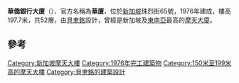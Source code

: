 {{Infobox building
| name               = 华厦
| native_name        = OCBC Centre 
| image              = OCBC Centre.JPG
| image_size         = 250px
| location           = {{新加坡}}[[市中心_(新加坡)|市中心]]珠烈街65號
| latd               = 1.285
| longd              = 103.8491
| iso_region         = SG-01
| coordinates_display= title
| completion_date    = 1976年
| building_type      = 商業大廈
| antenna_spire      = 
| roof               = {{convert|197.7|m|abbr=on}}
| floor_count        = 52
| elevator_count     = 
| cost               = 
| floor_area         = {{convert|74900|sqft|abbr=on}} 
| architect          = [[贝聿铭|贝聿铭]]<br> [[BEP_Akitek|BEP Akitek]]
| structural_engineer= [[奧雅納|奧雅納]]
| main_contractor    = {{link-en|莫里森-努森|Morrison-Knudsen}}<br> [[劉景發（新加坡）|劉景發]]
| developer          = [[華僑銀行|華僑銀行]]
| owner              = 華僑銀行
| management         = 華僑銀行
| references         = <ref>{{emporis|106520}}</ref><ref>{{skyscraperpage|6242}}</ref><ref>{{structurae|s0011893}}</ref>
}}
'''華僑銀行大廈'''（{{lang-en|'''OCBC Centre'''}}）、官方名稱為'''華廈'''，位於[[新加坡|新加坡]]珠烈街65號，1976年建成，樓高197.7米，共52層，由[[贝聿铭|貝聿銘]]設計，曾經是新加坡及[[東南亞|東南亞]]最高的[[摩天大廈|摩天大廈]]。

==參考==
{{reflist}}

{{Skyscrapers in Singapore}}

[[Category:新加坡摩天大樓|Category:新加坡摩天大樓]]
[[Category:1976年完工建築物|Category:1976年完工建築物]]
[[Category:150米至199米高的摩天大樓|Category:150米至199米高的摩天大樓]]
[[Category:貝聿銘的建築設計|Category:貝聿銘的建築設計]]